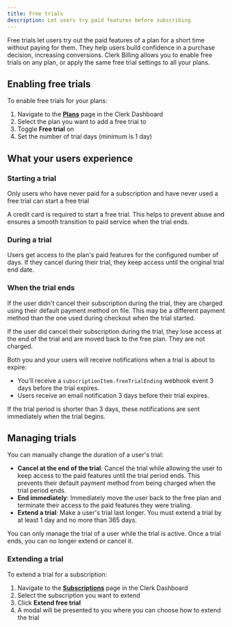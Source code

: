 ```yaml
---
title: Free trials
description: Let users try paid features before subscribing
---
```


<Include src="_partials/billing/billing-experimental" />

Free trials let users try out the paid features of a plan for a short time without paying for them.
They help users build confidence in a purchase decision, increasing conversions.
Clerk Billing allows you to enable free trials on any plan, or apply the same free trial settings to all your plans.

## Enabling free trials

To enable free trials for your plans:

1. Navigate to the [**Plans**](https://dashboard.clerk.com/last-active?path=billing/plans) page in the Clerk Dashboard
1. Select the plan you want to add a free trial to
1. Toggle **Free trial** on
1. Set the number of trial days (minimum is 1 day)

## What your users experience

### Starting a trial

Only users who have never paid for a subscription and have never used a free trial can start a free trial

A credit card is required to start a free trial.
This helps to prevent abuse and ensures a smooth transition to paid service when the trial ends.

### During a trial

Users get access to the plan's paid features for the configured number of days.
If they cancel during their trial, they keep access until the original trial end date.

### When the trial ends

If the user didn't cancel their subscription during the trial, they are charged using their default payment method on file.
This may be a different payment method than the one used during checkout when the trial started.

If the user did cancel their subscription during the trial, they lose access at the end of the trial and are moved back to the free plan.
They are not charged.

Both you and your users will receive notifications when a trial is about to expire:

- You'll receive a `subscriptionItem.freeTrialEnding` webhook event 3 days before the trial expires.
- Users receive an email notification 3 days before their trial expires.

If the trial period is shorter than 3 days, these notifications are sent immediately when the trial begins.

## Managing trials

You can manually change the duration of a user's trial:

- **Cancel at the end of the trial**: Cancel the trial while allowing the user to keep access to the paid features until the trial period ends.
  This prevents their default payment method from being charged when the trial period ends.
- **End immediately**: Immediately move the user back to the free plan and terminate their access to the paid features they were trialing.
- **Extend a trial**: Make a user's trial last longer. You must extend a trial by at least 1 day and no more than 365 days.

You can only manage the trial of a user while the trial is active. Once a trial ends, you can no longer extend or cancel it.

### Extending a trial

To extend a trial for a subscription:

1. Navigate to the [**Subscriptions**](https://dashboard.clerk.com/last-active?path=billing/subscriptions) page in the Clerk Dashboard
1. Select the subscription you want to extend
1. Click **Extend free trial**
1. A modal will be presented to you where you can choose how to extend the trial

